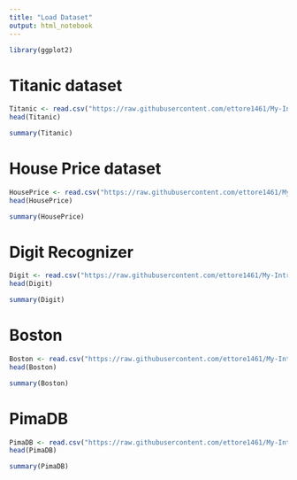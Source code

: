```yaml
---
title: "Load Dataset"
output: html_notebook
---
```


```r
library(ggplot2)
```

# Titanic dataset
```r
Titanic <- read.csv("https://raw.githubusercontent.com/ettore1461/My-Introduction-to-Statistical-Learning/master/Dataset/titanic/train.csv")
head(Titanic)
```

```r
summary(Titanic)
```

# House Price dataset

```r
HousePrice <- read.csv("https://raw.githubusercontent.com/ettore1461/My-Introduction-to-Statistical-Learning/master/Dataset/house-prices-advanced-regression-techniques/test.csv")
head(HousePrice)
```

```r
summary(HousePrice)
```


# Digit Recognizer

```r
Digit <- read.csv("https://raw.githubusercontent.com/ettore1461/My-Introduction-to-Statistical-Learning/master/Dataset/digit-recognizer/test.csv")
head(Digit)
```

```r
summary(Digit)
```

# Boston

```r
Boston <- read.csv("https://raw.githubusercontent.com/ettore1461/My-Introduction-to-Statistical-Learning/master/Dataset/Boston/train.csv")
head(Boston)
```

```r
summary(Boston)
```

# PimaDB

```r
PimaDB <- read.csv("https://raw.githubusercontent.com/ettore1461/My-Introduction-to-Statistical-Learning/master/Dataset/PimaDB/PimaDB.csv")
head(PimaDB)
```

```r
summary(PimaDB)
```















